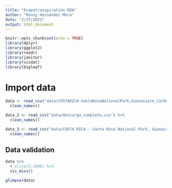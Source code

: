 ```yaml
---
title: "Evapotranspiration EDA"
author: "Ronny Hernández Mora"
date: "2/27/2021"
output: html_document
---
```


```r
knitr::opts_chunk$set(echo = TRUE)
library(dplyr)
library(ggplot2)
library(readr)
library(janitor)
library(visdat)
library(bigleaf)
```

# Import data

```r
data <- read_csv("data/COSTARICA-SantaRosaNationalPark,Guanacaste_CarbonTower(New)_EddyCo._CampbellCR3000(1)_20130607_20190512.csv") %>% 
  clean_names()

data_2 <- read_csv("data/descarga_completa.csv") %>% 
  clean_names()

data_3 <- read_csv("data/COSTA RICA - Santa Rosa National Park, Guanacaste.csv") %>% 
  clean_names()
```

## Data validation

```r
data %>% 
  # slice(1:1000) %>% 
  vis_miss()

glimpse(data)
```

